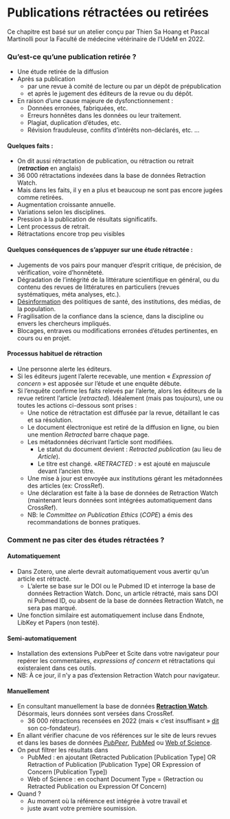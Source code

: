 # Publications rétractées ou retirées {#sec-retraction}

Ce chapitre est basé sur un atelier conçu par Thien Sa Hoang et Pascal Martinolli pour la Faculté de médecine vétérinaire de l'UdeM en 2022.

### Qu'est-ce qu'une publication retirée ?

-   Une étude retirée de la diffusion
-   Après sa publication
    -   par une revue à comité de lecture ou par un dépôt de prépublication
    -   et après le jugement des éditeurs de la revue ou du dépôt.
-   En raison d'une cause majeure de dysfonctionnement :
    -   Données erronées, fabriquées, etc.
    -   Erreurs honnêtes dans les données ou leur traitement.
    -   Plagiat, duplication d'études, etc.
    -   Révision frauduleuse, conflits d'intérêts non-déclarés, etc. ...

#### Quelques faits : 

-   On dit aussi rétractation de publication, ou rétraction ou retrait (***retraction*** en anglais)
-   36 000 rétractations indexées dans la base de données Retraction Watch.
-   Mais dans les faits, il y en a plus et beaucoup ne sont pas encore jugées comme retirées.
-   Augmentation croissante annuelle.
-   Variations selon les disciplines.
-   Pression à la publication de résultats significatifs.
-   Lent processus de retrait.
-   Rétractations encore trop peu visibles

#### Quelques conséquences de s'appuyer sur une étude rétractée :

-   Jugements de vos pairs pour manquer d'esprit critique, de précision, de vérification, voire d'honnêteté.
-   Dégradation de l'intégrité de la littérature scientifique en général, ou du contenu des revues de littératures en particuliers (revues systématiques, méta analyses, etc.).
-   [Désinformation](https://doi.org/10.1162/qss_a_00243%20) des politiques de santé, des institutions, des médias, de la population.
-   Fragilisation de la confiance dans la science, dans la discipline ou envers les chercheurs impliqués.
-   Blocages, entraves ou modifications erronées d'études pertinentes, en cours ou en projet.

#### Processus habituel de rétraction 

-   Une personne alerte les éditeurs.
-   Si les éditeurs jugent l'alerte recevable, une mention « *Expression of concern* » est apposée sur l'étude et une enquête débute.
-   Si l'enquête confirme les faits relevés par l'alerte, alors les éditeurs de la revue retirent l'article (*retracted*). Idéalement (mais pas toujours), une ou toutes les actions ci-dessous sont prises :
    -   Une notice de rétractation est diffusée par la revue, détaillant le cas et sa résolution.
    -   Le document électronique est retiré de la diffusion en ligne, ou bien une mention *Retracted* barre chaque page.
    -   Les métadonnées décrivant l'article sont modifiées.
        -   Le statut du document devient : *Retracted publication* (au lieu de *Article*).
        -   Le titre est changé. «*RETRACTED* : » est ajouté en majuscule devant l'ancien titre.
    -   Une mise à jour est envoyée aux institutions gérant les métadonnées des articles (ex: CrossRef).
    -   Une déclaration est faite à la base de données de Retraction Watch (maintenant leurs données sont intégrées automatiquement dans CrossRef).
    -   NB: le *Committee on Publication Ethics* (*COPE*) a émis des recommandations de bonnes pratiques.

### Comment ne pas citer des études rétractées ?

#### Automatiquement 

-   Dans Zotero, une alerte devrait automatiquement vous avertir qu'un article est rétracté.
    -   L'alerte se base sur le DOI ou le Pubmed ID et interroge la base de données Retraction Watch. Donc, un article rétracté, mais sans DOI ni Pubmed ID, ou absent de la base de données Retraction Watch, ne sera pas marqué.
-   Une fonction similaire est automatiquement incluse dans Endnote, LibKey et Papers (non testé).

#### Semi-automatiquement

-   Installation des extensions PubPeer et Scite dans votre navigateur pour repérer les commentaires, *expressions of concern* et rétractations qui existeraient dans ces outils.
-   NB: À ce jour, il n'y a pas d'extension Retraction Watch pour navigateur.

#### Manuellement

-   En consultant manuellement la base de données **[Retraction Watch](http://retractiondatabase.org/RetractionSearch.aspx?)**. Désormais, leurs données sont versées dans CrossRef. 
    -   36 000 rétractions recensées en 2022 (mais « c'est insuffisant » [dit](https://doi.org/10.1038/d41586-022-02071-6) son co-fondateur).
-   En allant vérifier chacune de vos références sur le site de leurs revues et dans les bases de données [*PubPeer*](https://pubpeer.com/), [PubMed](https://pubmed.ncbi.nlm.nih.gov/) ou [Web of Science](https://www.webofscience.com/).
-   On peut filtrer les résultats dans
    -   PubMed : en ajoutant (Retracted Publication \[Publication Type\] OR Retraction of Publication \[Publication Type\] OR Expression of Concern \[Publication Type\])
    -   Web of Science : en cochant Document Type = (Retraction ou Retracted Publication ou Expression Of Concern)
-   Quand ?
    -   Au moment où la référence est intégrée à votre travail et
    -   juste avant votre première soumission.
